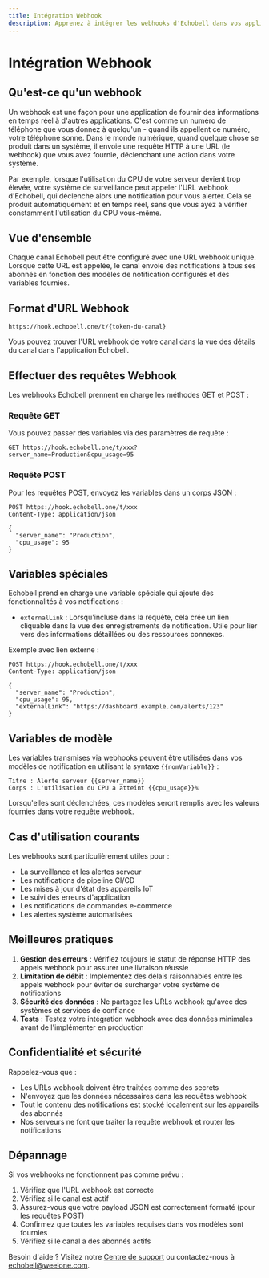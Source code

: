 ```yaml
---
title: Intégration Webhook
description: Apprenez à intégrer les webhooks d'Echobell dans vos applications et services
---
```


# Intégration Webhook

## Qu'est-ce qu'un webhook

Un webhook est une façon pour une application de fournir des informations en temps réel à d'autres applications. C'est comme un numéro de téléphone que vous donnez à quelqu'un - quand ils appellent ce numéro, votre téléphone sonne. Dans le monde numérique, quand quelque chose se produit dans un système, il envoie une requête HTTP à une URL (le webhook) que vous avez fournie, déclenchant une action dans votre système.

Par exemple, lorsque l'utilisation du CPU de votre serveur devient trop élevée, votre système de surveillance peut appeler l'URL webhook d'Echobell, qui déclenche alors une notification pour vous alerter. Cela se produit automatiquement et en temps réel, sans que vous ayez à vérifier constamment l'utilisation du CPU vous-même.

## Vue d'ensemble

Chaque canal Echobell peut être configuré avec une URL webhook unique. Lorsque cette URL est appelée, le canal envoie des notifications à tous ses abonnés en fonction des modèles de notification configurés et des variables fournies.

## Format d'URL Webhook

```
https://hook.echobell.one/t/{token-du-canal}
```

Vous pouvez trouver l'URL webhook de votre canal dans la vue des détails du canal dans l'application Echobell.

## Effectuer des requêtes Webhook

Les webhooks Echobell prennent en charge les méthodes GET et POST :

### Requête GET

Vous pouvez passer des variables via des paramètres de requête :

```http
GET https://hook.echobell.one/t/xxx?server_name=Production&cpu_usage=95
```

### Requête POST

Pour les requêtes POST, envoyez les variables dans un corps JSON :

```http
POST https://hook.echobell.one/t/xxx
Content-Type: application/json

{
  "server_name": "Production",
  "cpu_usage": 95
}
```

## Variables spéciales

Echobell prend en charge une variable spéciale qui ajoute des fonctionnalités à vos notifications :

- `externalLink` : Lorsqu'incluse dans la requête, cela crée un lien cliquable dans la vue des enregistrements de notification. Utile pour lier vers des informations détaillées ou des ressources connexes.

Exemple avec lien externe :

```http
POST https://hook.echobell.one/t/xxx
Content-Type: application/json

{
  "server_name": "Production",
  "cpu_usage": 95,
  "externalLink": "https://dashboard.example.com/alerts/123"
}
```

## Variables de modèle

Les variables transmises via webhooks peuvent être utilisées dans vos modèles de notification en utilisant la syntaxe `{{nomVariable}}` :

```
Titre : Alerte serveur {{server_name}}
Corps : L'utilisation du CPU a atteint {{cpu_usage}}%
```

Lorsqu'elles sont déclenchées, ces modèles seront remplis avec les valeurs fournies dans votre requête webhook.

## Cas d'utilisation courants

Les webhooks sont particulièrement utiles pour :

- La surveillance et les alertes serveur
- Les notifications de pipeline CI/CD
- Les mises à jour d'état des appareils IoT
- Le suivi des erreurs d'application
- Les notifications de commandes e-commerce
- Les alertes système automatisées

## Meilleures pratiques

1. **Gestion des erreurs** : Vérifiez toujours le statut de réponse HTTP des appels webhook pour assurer une livraison réussie
2. **Limitation de débit** : Implémentez des délais raisonnables entre les appels webhook pour éviter de surcharger votre système de notifications
3. **Sécurité des données** : Ne partagez les URLs webhook qu'avec des systèmes et services de confiance
4. **Tests** : Testez votre intégration webhook avec des données minimales avant de l'implémenter en production

## Confidentialité et sécurité

Rappelez-vous que :

- Les URLs webhook doivent être traitées comme des secrets
- N'envoyez que les données nécessaires dans les requêtes webhook
- Tout le contenu des notifications est stocké localement sur les appareils des abonnés
- Nos serveurs ne font que traiter la requête webhook et router les notifications

## Dépannage

Si vos webhooks ne fonctionnent pas comme prévu :

1. Vérifiez que l'URL webhook est correcte
2. Vérifiez si le canal est actif
3. Assurez-vous que votre payload JSON est correctement formaté (pour les requêtes POST)
4. Confirmez que toutes les variables requises dans vos modèles sont fournies
5. Vérifiez si le canal a des abonnés actifs

Besoin d'aide ? Visitez notre [Centre de support](/fr/docs/support) ou contactez-nous à echobell@weelone.com.

